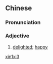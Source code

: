 ==Chinese==
{{zh-forms}}

===Pronunciation===
{{zh-pron
|m=xīnxǐ
|cat=a
}}

===Adjective===
{{zh-adj}}

# {{lb|zh|literary}} [[delighted]]; [[happy]]

[[Category:Mandarin literary terms|xin1xi3]]